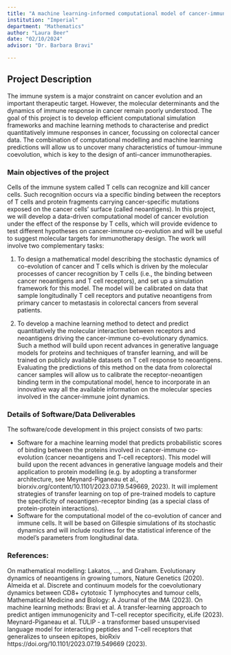 ```yaml
---
title: "A machine learning-informed computational model of cancer-immune interactions"
institution: "Imperial"
department: "Mathematics"
author: "Laura Beer"
date: "02/10/2024"
advisor: "Dr. Barbara Bravi"

---
```

## Project Description


The immune system is a major constraint on cancer evolution and an important therapeutic target. However, the molecular determinants and the dynamics of immune response in cancer remain poorly understood. The goal of this project is to develop efficient computational simulation frameworks and machine learning methods to characterise and predict quantitatively immune responses in cancer, focussing on colorectal cancer data. The combination of computational modelling and machine learning predictions will allow us to uncover many characteristics of tumour-immune coevolution, which is key to the design of anti-cancer immunotherapies.

### Main objectives of the project

Cells of the immune system called T cells can recognize and kill cancer cells. Such recognition occurs via a specific binding between the receptors of T cells and protein fragments carrying cancer-specific mutations exposed on the cancer cells’ surface (called neoantigens). In this project, we will develop a data-driven computational model of cancer evolution under the effect of the response by T cells, which will provide evidence to test different hypotheses on cancer-immune co-evolution and will be useful to suggest molecular targets for immunotherapy design. The work will involve two complementary tasks:

1. To design a mathematical model describing the stochastic dynamics of co-evolution of cancer and T cells which is driven by the molecular processes of cancer recognition by T cells (i.e., the binding between cancer neoantigens and T cell receptors), and set up a simulation framework for this model. The model will be calibrated on data that sample
longitudinally T cell receptors and putative neoantigens from primary cancer to metastasis in colorectal cancers from several patients.

2. To develop a machine learning method to detect and predict quantitatively the molecular interaction between receptors and neoantigens driving the cancer-immune co-evolutionary dynamics. Such a method will build upon recent advances in generative language models for proteins and techniques of transfer learning, and will be trained on publicly available datasets on T cell response to neoantigens. Evaluating the predictions of this method on the data from colorectal cancer samples will allow us to calibrate the receptor-neoantigen binding term in the computational model, hence to incorporate in an innovative way all the available information on the molecular species involved in the cancer-immune joint dynamics.

### Details of Software/Data Deliverables


The software/code development in this project consists of two parts:

- Software for a machine learning model that predicts probabilistic scores of binding between the proteins involved in cancer-immune co-evolution (cancer neoantigens and T-cell receptors). This model will build upon the recent advances in generative language models and their application to protein modelling (e.g. by adopting a transformer architecture, see Meynard-Piganeau et al., biorxiv.org/content/10.1101/2023.07.19.549669, 2023). It will implement strategies of transfer learning on top of pre-trained models to capture the specificity of neoantigen-receptor binding (as a special class of protein-protein interactions).
- Software for the computational model of the co-evolution of cancer and immune cells. It will be based on Gillespie simulations of its stochastic dynamics and will include routines for the statistical inference of the model’s parameters from longitudinal data.

### References:

On mathematical modelling:
Lakatos, ..., and Graham. Evolutionary dynamics of neoantigens in growing tumors, Nature
Genetics (2020).
Almeida et al. Discrete and continuum models for the coevolutionary dynamics between CD8+ cytotoxic T lymphocytes and tumour cells, Mathematical Medicine and Biology: A Journal of the IMA (2023).
On machine learning methods:
Bravi et al. A transfer-learning approach to predict antigen immunogenicity and T-cell receptor
specificity, eLife (2023).
Meynard-Piganeau et al. TULIP - a transformer based unsupervised language model for interacting peptides and T-cell receptors that generalizes to unseen epitopes, bioRxiv https://doi.org/10.1101/2023.07.19.549669 (2023).